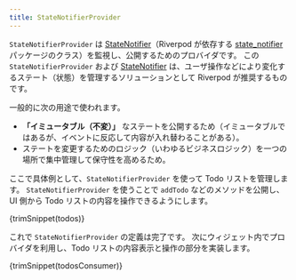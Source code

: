```yaml
---
title: StateNotifierProvider
---
```



`StateNotifierProvider` は [StateNotifier]（Riverpod が依存する [state_notifier] パッケージのクラス）を監視し、公開するためのプロバイダです。
この `StateNotifierProvider` および [StateNotifier] は、ユーザ操作などにより変化するステート（状態）を管理するソリューションとして Riverpod が推奨するものです。

一般的に次の用途で使われます。

- **「イミュータブル（不変）」** なステートを公開するため（イミュータブルではあるが、イベントに反応して内容が入れ替わることがある）。
- ステートを変更するためのロジック（いわゆるビジネスロジック）を一つの場所で集中管理して保守性を高めるため。


ここで具体例として、`StateNotifierProvider` を使って Todo リストを管理します。
`StateNotifierProvider` を使うことで `addTodo` などのメソッドを公開し、UI 側から Todo リストの内容を操作できるようにします。

<CodeBlock>{trimSnippet(todos)}</CodeBlock>

これで `StateNotifierProvider` の定義は完了です。
次にウィジェット内でプロバイダを利用し、Todo リストの内容表示と操作の部分を実装します。

<CodeBlock>{trimSnippet(todosConsumer)}</CodeBlock>

[state_notifier]: https://pub.dev/packages/state_notifier
[statenotifier]: https://pub.dev/documentation/state_notifier/latest/state_notifier/StateNotifier-class.html
[provider]: ./provider
[futureprovider]: https://pub.dev/documentation/riverpod/latest/riverpod/FutureProvider-class.html
